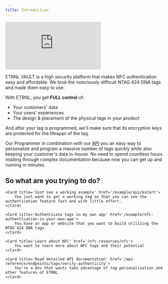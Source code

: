 ```yaml
---
title: Introduction
---
```


<Frame>
	<iframe src="https://player.vimeo.com/video/882783803?h=8eda0ed66a&amp;badge=0&amp;autopause=0&amp;quality_selector=1&amp;player_id=0&amp;app_id=58479&transparent=0" frameborder="0" allow="autoplay; fullscreen; picture-in-picture" style={{ width: '100%', height: '25em' }} title="ETRNL VAULT"></iframe>
	<script src="https://player.vimeo.com/api/player.js"></script>
</Frame>

ETRNL VAULT is a high security platform that makes NFC authentication easy and affordable.
We took the notoriously difficult NTAG 424 DNA tags and made them easy to use.

With ETRNL, you get **FULL control** of:
* Your customers' data
* Your users' experiences
* The design & placement of the physical tags in your product

And after your tag is programmed, we'll make sure that its encryption keys are protected for the lifespan of the tag.

Our Programmer in combination with our [API](/api-reference/endpoints/tags/verify-authenticity) you an easy way to personalize and program a massive number of tags quickly while
also keeping your customer's data in-house.
No need to spend countless hours reading through complex documentation because now you can get up and running in minutes. 

## So what are you trying to do?
<CardGroup>

	<Card title='Just see a working example' href='/example/quickstart'>
		You just want to get a working tag so that you can see the authentication feature fast and with little effort.
	</Card>

	<Card title='Authenticate tags in my own app' href='/example/nfc-authentication-in-your-own-app'>
		You have an app or website that you want to build utilizing the NTAG 424 DNA tags.
	</Card>

	<Card title='Learn about NFC' href='/nfc-resources/nfc'>
		You want to learn more about NFC tags and their potential
	</Card>

	<Card title='Read detailed API documentation' href='/api-reference/endpoints/tags/verify-authenticity'>
		You're a dev that wants take advantage of tag personalization and other features of ETRNL
	</Card>

</CardGroup>
